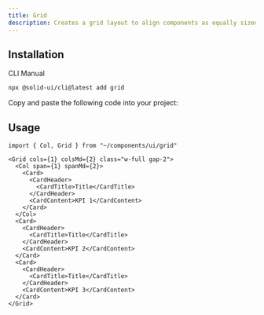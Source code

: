 ```yaml
---
title: Grid
description: Creates a grid layout to align components as equally sized columns.
---
```


<ComponentPreview name="grid-demo" />

## Installation

<Tabs defaultValue="cli">

<TabsList>
  <TabsTrigger value="cli">CLI</TabsTrigger>
  <TabsTrigger value="manual">Manual</TabsTrigger>
</TabsList>

<TabsContent value="cli">

```bash
npx @solid-ui/cli@latest add grid
```

</TabsContent>

<TabsContent value="manual">

<Step>Copy and paste the following code into your project: </Step>

<ComponentSource name="grid" />

</TabsContent>

</Tabs>

## Usage

```tsx
import { Col, Grid } from "~/components/ui/grid"
```

```tsx
<Grid cols={1} colsMd={2} class="w-full gap-2">
  <Col span={1} spanMd={2}>
    <Card>
      <CardHeader>
        <CardTitle>Title</CardTitle>
      </CardHeader>
      <CardContent>KPI 1</CardContent>
    </Card>
  </Col>
  <Card>
    <CardHeader>
      <CardTitle>Title</CardTitle>
    </CardHeader>
    <CardContent>KPI 2</CardContent>
  </Card>
  <Card>
    <CardHeader>
      <CardTitle>Title</CardTitle>
    </CardHeader>
    <CardContent>KPI 3</CardContent>
  </Card>
</Grid>
```
